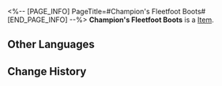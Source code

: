 <%-- [PAGE_INFO]
PageTitle=#Champion's Fleetfoot Boots#
[END_PAGE_INFO] --%>
{{Item Infobox
|id          = 41054
|image       = Item Champion's Fleetfoot Boots.png
|type        = 
|invCategory = Relics
|rarity      = 3
|effect      = 
|description = Intricately crafted from leather and mesh, the combination of a thick insole and thin outsole ensures the wearer can be agile on their feet.
|source1     = [[Cavern of Corrosion: Silvermane Guard Restricted Zone]]
}}
'''Champion's Fleetfoot Boots''' is a [[Item]].

==Other Languages==
{{Other Languages
|en   = Champion's Fleetfoot Boots
|zhs  = 拳王的弧步战靴
|zht  = 拳王的弧步戰靴
|ja   = チャンピオンの弧歩シューズ
|ko   = 격투왕의 휘어진 스텝 부츠
|es   = Botas flexibles de la campeona
|fr   = Bottes de championne
|ru   = Боксёрки чемпиона
|th   = Champion's Fleetfoot Boots
|vi   = Giày Bước Nhảy Của Quyền Vương
|de   = Leichtfüßige Stiefel des Champions
|id   = Champion's Fleetfoot Boots
|pt   = Botas Ligeiras da Campeã
}}

==Change History==
{{Change History|2.0}}